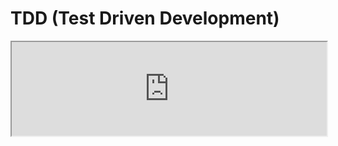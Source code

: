 
# TDD (Test Driven Development)

<iframe
  width='100%'
  style={{
    aspectRatio: '16 / 9',
  }}
  src='https://www.youtube.com/embed/UtOxGwg-FUY?si=5urQLd8EylO0k3YM'
  title='Test Driven Development Tests | Todo App with React, TypeScript, TDD | Frontend Hire'
  allow='accelerometer; autoplay; clipboard-write; encrypted-media; gyroscope; picture-in-picture; web-share'
  allowFullScreen
/>

Let's run our dev server and see the current state of our Todo app.

<CustomCodeViewer>
```sh
npm run dev
```
</CustomCodeViewer>

Open the respective dev server url in the browser.

Now, we can immediately see a couple of things that we need to fix:

1. When we type into the input field and click the add button, the task gets added, but the input field is not cleared.
2. Click on the add button with an empty input field, and you can add an empty task, which should not happen.
3. A good to-have feature would be to add a task by pressing the enter key.

Let's fix these issues one by one while following a Test Driven Development approach.

## What is TDD?

You could Google it and find a lot of definitions. Here is a simple one:

> TDD is a software development process in which you write tests before you write the actual code.

## Why TDD?

- It helps you to think about the problem you are trying to solve before you write the code.
- It helps you to write more confident code.
- It helps you to write more testable code.
- It helps improve accessibility.
- It helps in refactoring.

Now, let's get started with TDD.

## Let's fix the issues

<Steps>

### Declare the tests first

A good name for the tests would be:

1. `should clear the input field after adding a task`.
2. `should not add an empty task`.
3. `should add a task by pressing the enter key`.

<CustomCodeViewer filename="./src/App.test.tsx">
```tsx showLineNumbers {6, 8, 10} 
// Rest of the code is omitted for brevity

describe('App', () => {
  // Some of the tests are omitted for brevity

  test.todo('should clear the input field after adding a task', () => {});

  test.todo('should not add an empty task', () => {});

  test.todo('should add a task by pressing the enter key', () => {});
});
```
</CustomCodeViewer>

What's a `test.todo` you ask? It's a test that is yet to be implemented. Writing all the tests and implementing them individually is a good practice. (Read more about it [here](https://vitest.dev/api/#test-todo)).

If you run the tests now, you will see an output like the one below:

![Todo Tests](./screenshots/test-driven-development-1.png)

The todo tests are marked as skipped. Let's implement them one by one.

### Test: should clear the input field after adding a task

Let's implement the first test. We need to do the following:

1. Type into the input field.
2. Click on the add button.
3. Assert that the input field is cleared.

<CustomCodeViewer filename="./src/App.test.tsx">
```tsx showLineNumbers {6-19} 
// Rest of the code is omitted for brevit

describe('App', () => {
  // Some of the tests are omitted for brevity

  test('should clear the input field after adding a task', async () => {
    const user = userEvent.setup();
    render(<App />);

    const input = screen.getByRole('textbox', { name: 'Add Task:' });
    const button = screen.getByRole('button', { name: 'Add' });

    await user.type(input, 'New Task');
    await user.click(button);

    await waitFor(() => {
      expect(input).toHaveValue('');
    });
  });

  // Some of the tests are omitted for brevity
});
```
</CustomCodeViewer>

Make sure to remove the `test.todo` and replace it with `test` before running the tests and you should see a failing test.

![Failing Test](./screenshots/test-driven-development-2.png)

Let's now write the code to make the test pass.

<CustomCodeViewer filename="./src/App.tsx">
```tsx showLineNumbers {16} 
// Rest of the code is omitted for brevity

function App() {
  // Some of the code is omitted for brevity

  const onAddTask = () => {
    setTasks([
      ...tasks,
      {
        id: new Date().getTime(), // Not a great way to generate IDs
        title: taskName,
        isCompleted: false,
      },
    ]);

    setTaskName('');
  };

  // Some of the code is omitted for brevity
}

// Rest of the code is omitted for brevity
```
</CustomCodeViewer>

All we did was add `setTaskName('')` after adding the task to the list of tasks. Our tests should now pass.

<Callout>
  Is there too much test code for a simple implementation? Yes, it might seem useless, but
  imagine that in the future, we have to refactor the code (any software will always
  grow unless abandoned) and forget to clear the input field after adding a
  task. Our tests would fail, and we would know we must fix the code.
</Callout>

### Test: should not add an empty task

Let's implement the second test. We need to do the following:

1. Click on the add button.
2. Assert that the task is not added to the list of tasks.

<CustomCodeViewer filename="./src/App.test.tsx">
```tsx showLineNumbers {6-19} 
// Rest of the code is omitted for brevity

describe('App', () => {
  // Some of the tests are omitted for brevity

  test('should not add an empty task', async () => {
    const user = userEvent.setup();
    render(<App />);

    const input = screen.getByRole('textbox', { name: 'Add Task:' });
    const button = screen.getByRole('button', { name: 'Add' });

    await user.type(input, '   '); // Makes sense to also test with spaces
    await user.click(button);

    await waitFor(() => {
      expect(screen.queryAllByRole('listitem')).toHaveLength(0);
    });
  });

  // Some of the tests are omitted for brevity
});
```
</CustomCodeViewer>

Make sure to remove the `test.todo` and replace it with `test` before running the tests, and you should see a failing test.

Let's now write the code to make the test pass.

<CustomCodeViewer filename="./src/App.tsx">
```tsx showLineNumbers {4, 9, 11-13, 19} 
// Rest of the code is omitted for brevity

function App() {
  const [tasks, setTasks] = React.useState<Task[]>([]);

  const [taskName, setTaskName] = React.useState('');

  const onAddTask = () => {
    const trimmedTaskName = taskName.trim();

    if (!trimmedTaskName) {
      return;
    }

    setTasks([
      ...tasks,
      {
        id: new Date().getTime(), // Not a great way to generate IDs
        title: trimmedTaskName,
        isCompleted: false,
      },
    ]);

    setTaskName('');
  };

  // Some of the code is omitted for brevity
}

// Rest of the code is omitted for brevity
```
</CustomCodeViewer>

You can already see that we unintentionally fixed an edge case where the added task name was also trimmed. The power of having to think about the problem before writing the code. We also cleared the initial data for our tasks. Our tests should now pass.

<Callout>
You could also disable the add button if the input field is empty. Disabling buttons is usually considered a bad practice, and we agree. The why is out of the scope of this tutorial.

But I'd suggest reading the article "[The problem with disabled buttons and what to do instead](https://adamsilver.io/blog/the-problem-with-disabled-buttons-and-what-to-do-instead/)" by [Adam Silver](https://adamsilver.io/) to learn more about why you should not disable buttons.

</Callout>

### Test: should add a task by pressing the enter key

Let's implement the third test. We need to do the following:

1. Type into the input field.
2. Press the enter key.
3. Assert that the task is added to the list of tasks.

<CustomCodeViewer filename="./src/App.test.tsx">
```tsx showLineNumbers {6-19} 
// Rest of the code is omitted for brevity

describe('App', () => {
  // Some of the tests are omitted for brevity

  test('should add a task by pressing the enter key', async () => {
    const user = userEvent.setup();
    render(<App />);

    const input = screen.getByRole('textbox', { name: 'Add Task:' });

    await user.type(input, 'New Task{enter}');

    await waitFor(() => {
      expect(screen.queryAllByRole('listitem')).toHaveLength(1);
    });
  });

  // Some of the tests are omitted for brevity
});
```
</CustomCodeViewer>

Make sure to remove the `test.todo` and replace it with `test` before running the tests and you should see a failing test.

Let's now write the code to make the test pass.

<CustomCodeViewer filename="./src/App.tsx">
```tsx showLineNumbers {14-18} 
// Rest of the code is omitted for brevity

function App() {
  // Some of the code is omitted for brevity

  return (
    <div>
      {/* Rest of the code is omitted for brevity */}

      <input
        id='task-input'
        value={taskName}
        onChange={(e) => setTaskName(e.target.value)}
        onKeyDown={(e) => {
          if (e.key === 'Enter') {
            onAddTask();
          }
        }}
      />

      {/* Rest of the code is omitted for brevity */}
    </div>
  );
}

// Rest of the code is omitted for brevity
```
</CustomCodeViewer>

Our tests should now pass. We could further refactor this inline key-down handler into a separate function. It's pretty simple, and if our tests fail, we know we broke something.

Here's what our final code should look like:

<CustomCodeViewer filename="./src/App.tsx">
```tsx showLineNumbers {6-10, 20} 
// Rest of the code is omitted for brevity

function App() {
  // Some of the code is omitted for brevity

  const onInputKeyDown = (e: React.KeyboardEvent<HTMLInputElement>) => {
    if (e.key === 'Enter') {
      onAddTask();
    }
  };

  return (
    <div>
      {/* Rest of the code is omitted for brevity */}

      <input
        id='task-input'
        value={taskName}
        onChange={(e) => setTaskName(e.target.value)}
        onKeyDown={onInputKeyDown}
      />

      {/* Rest of the code is omitted for brevity */}
    </div>
  );
}

// Rest of the code is omitted for brevity
```
</CustomCodeViewer>

</Steps>

Great, we have now fixed all the issues. Let's rerun our tests and see if everything is working as expected.

<CustomCodeViewer>
```sh
npm run test
```
</CustomCodeViewer>

![All Tests Passing](./screenshots/test-driven-development-3.png)

Great, all the tests are passing. Now, we can be confident that our Todo app will work as expected, even if we refactor the code in the future. We will do a good amount of refactoring in the next section.

At this point, your code should be a good match to the branch of the repository: [6-test-driven-development](https://github.com/Frontend-Hire/todo-app-react-tdd-typescript/tree/6-test-driven-development)